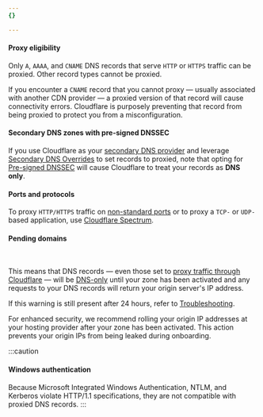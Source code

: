 ```yaml
---
{}

---
```



#### Proxy eligibility

Only `A`, `AAAA`, and `CNAME` DNS records that serve `HTTP` or `HTTPS` traffic can be proxied. Other record types cannot be proxied.

If you encounter a `CNAME` record that you cannot proxy — usually associated with another CDN provider — a proxied version of that record will cause connectivity errors. Cloudflare is purposely preventing that record from being proxied to protect you from a misconfiguration.

#### Secondary DNS zones with pre-signed DNSSEC

If you use Cloudflare as your [secondary DNS provider](/dns/concepts/#dns-setups) and leverage [Secondary DNS Overrides](/dns/zone-setups/zone-transfers/cloudflare-as-secondary/proxy-traffic/) to set records to proxied, note that opting for [Pre-signed DNSSEC](/dns/zone-setups/zone-transfers/cloudflare-as-secondary/dnssec-for-secondary/) will cause Cloudflare to treat your records as **DNS only**.

#### Ports and protocols

To proxy `HTTP/HTTPS` traffic on [non-standard ports](/fundamentals/reference/network-ports/) or to proxy a `TCP-` or `UDP-` based application, use [Cloudflare Spectrum](/spectrum/).

#### Pending domains

<Render file="onboard-warning" product="dns" /> <br/>

This means that DNS records — even those set to [proxy traffic through Cloudflare](#proxied-records) — will be [DNS-only](/dns/proxy-status/#dns-only-records) until your zone has been activated and any requests to your DNS records will return your origin server's IP address.

If this warning is still present after 24 hours, refer to [Troubleshooting](/dns/troubleshooting/).

For enhanced security, we recommend rolling your origin IP addresses at your hosting provider after your zone has been activated. This action prevents your origin IPs from being leaked during onboarding.

:::caution


#### Windows authentication

Because Microsoft Integrated Windows Authentication, NTLM, and Kerberos violate HTTP/1.1 specifications, they are not compatible with proxied DNS records.
:::
